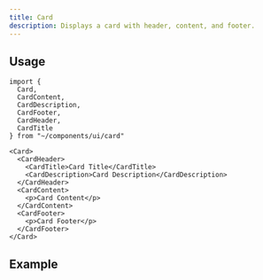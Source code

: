 ```yaml
---
title: Card
description: Displays a card with header, content, and footer.
---
```



## Usage

```tsx
import {
  Card,
  CardContent,
  CardDescription,
  CardFooter,
  CardHeader,
  CardTitle
} from "~/components/ui/card"
```

```tsx
<Card>
  <CardHeader>
    <CardTitle>Card Title</CardTitle>
    <CardDescription>Card Description</CardDescription>
  </CardHeader>
  <CardContent>
    <p>Card Content</p>
  </CardContent>
  <CardFooter>
    <p>Card Footer</p>
  </CardFooter>
</Card>
```

## Example

<CardDemo client:load />
